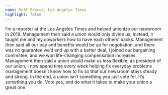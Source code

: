```yaml
---
name: Matt Pearce, Los Angeles Times
highlight: false
---
```

I’m a reporter at the Los Angeles Times and helped unionize our newsroom in 2018. Management then said a union would only divide us; instead, it taught me and my coworkers how to have each others’ backs. Management then said all our pay and benefits would be up for negotiation, and there was no guarantee we’d end up with a better deal; I joined our bargaining committee, and we won life-changing compensation increases. Management then said a union would make us less flexible; as president of our union, I now spend time every week helping fix everyday problems management doesn’t know how to fix so that our newsroom stays steady and strong. In the end, a union isn’t something you just vote for. It’s something you do. Vote yes, and do what it takes to make your union a great one.